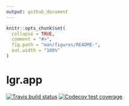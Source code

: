 ```yaml
---
output: github_document
---
```


<!-- README.md is generated from README.Rmd. Please edit that file -->

```r
knitr::opts_chunk$set(
  collapse = TRUE,
  comment = "#>",
  fig.path = "man/figures/README-",
  out.width = "100%"
)
```

# lgr.app

<!-- badges: start -->
[![Travis build status](https://travis-ci.org/s-fleck/lgr.app.svg?branch=master)](https://travis-ci.org/s-fleck/lgr.app)
[![Codecov test coverage](https://codecov.io/gh/s-fleck/lgr.app/branch/master/graph/badge.svg)](https://codecov.io/gh/s-fleck/lgr.app?branch=master)
<!-- badges: end -->
